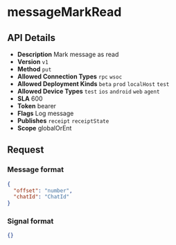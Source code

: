 # messageMarkRead

## API Details

- **Description** Mark message as read
- **Version** `v1`
- **Method** `put`
- **Allowed Connection Types** `rpc` `wsoc` 
- **Allowed Deployment Kinds** `beta` `prod` `localHost` `test` 
- **Allowed Device Types** `test` `ios` `android` `web` `agent` 
- **SLA** 600
- **Token** bearer
- **Flags** Log message
- **Publishes** `receipt` `receiptState` 
- **Scope** globalOrEnt


## Request

### Message format

```json
{
  "offset": "number",
  "chatId": "ChatId"
}
```

### Signal format

```json
{}
```

